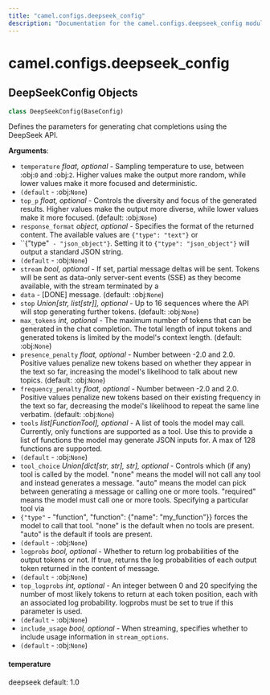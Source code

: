 ```yaml
---
title: "camel.configs.deepseek_config"
description: "Documentation for the camel.configs.deepseek_config module"
---
```


<a id="camel.configs.deepseek_config"></a>

# camel.configs.deepseek\_config

<a id="camel.configs.deepseek_config.DeepSeekConfig"></a>

## DeepSeekConfig Objects

```python
class DeepSeekConfig(BaseConfig)
```

Defines the parameters for generating chat completions using the
DeepSeek API.

**Arguments**:

- `temperature` _float, optional_ - Sampling temperature to use, between
  :obj:`0` and :obj:`2`. Higher values make the output more random,
  while lower values make it more focused and deterministic.
- `(default` - :obj:`None`)
- `top_p` _float, optional_ - Controls the diversity and focus of the
  generated results. Higher values make the output more diverse,
  while lower values make it more focused. (default: :obj:`None`)
- `response_format` _object, optional_ - Specifies the format of the
  returned content. The available values are `{"type": "text"}` or
- ``{"type"` - "json_object"}`. Setting it to `{"type": "json_object"}`
  will output a standard JSON string.
- `(default` - :obj:`None`)
- `stream` _bool, optional_ - If set, partial message deltas will be sent.
  Tokens will be sent as data-only server-sent events (SSE) as
  they become available, with the stream terminated by a
- `data` - [DONE] message. (default: :obj:`None`)
- `stop` _Union[str, list[str]], optional_ - Up to 16 sequences where
  the API will stop generating further tokens. (default: :obj:`None`)
- `max_tokens` _int, optional_ - The maximum number of tokens that can
  be generated in the chat completion. The total length of input
  tokens and generated tokens is limited by the model's context
  length. (default: :obj:`None`)
- `presence_penalty` _float, optional_ - Number between -2.0 and 2.0.
  Positive values penalize new tokens based on whether they
  appear in the text so far, increasing the model's likelihood
  to talk about new topics. (default: :obj:`None`)
- `frequency_penalty` _float, optional_ - Number between -2.0 and 2.0.
  Positive values penalize new tokens based on their existing
  frequency in the text so far, decreasing the model's likelihood
  to repeat the same line verbatim. (default: :obj:`None`)
- `tools` _list[FunctionTool], optional_ - A list of tools the model may
  call. Currently, only functions are supported as a tool. Use
  this to provide a list of functions the model may generate JSON
  inputs for. A max of 128 functions are supported.
- `(default` - :obj:`None`)
- `tool_choice` _Union[dict[str, str], str], optional_ - Controls which
  (if any) tool is called by the model. "none" means the model
  will not call any tool and instead generates a message. "auto"
  means the model can pick between generating a message or calling
  one or more tools. "required" means the model must call one or
  more tools. Specifying a particular tool via
- `{"type"` - "function", "function": {"name": "my_function"}} forces
  the model to call that tool. "none" is the default when no tools
  are present. "auto" is the default if tools are present.
- `(default` - :obj:`None`)
- `logprobs` _bool, optional_ - Whether to return log probabilities of
  the output tokens or not. If true, returns the log probabilities
  of each output token returned in the content of message.
- `(default` - :obj:`None`)
- `top_logprobs` _int, optional_ - An integer between 0 and 20 specifying
  the number of most likely tokens to return at each token
  position, each with an associated log probability. logprobs
  must be set to true if this parameter is used.
- `(default` - :obj:`None`)
- `include_usage` _bool, optional_ - When streaming, specifies whether to
  include usage information in `stream_options`.
- `(default` - :obj:`None`)

<a id="camel.configs.deepseek_config.DeepSeekConfig.temperature"></a>

#### temperature

deepseek default: 1.0


